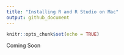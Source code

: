 ```yaml
---
title: "Installing R and R Studio on Mac"
output: github_document
---
```


```r
knitr::opts_chunk$set(echo = TRUE)
```

Coming Soon